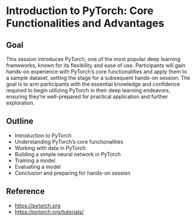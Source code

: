 # Introduction to PyTorch: Core Functionalities and Advantages

## Goal

This session introduces PyTorch, one of the most popular deep learning frameworks, known for its flexibility and ease of use. Participants will gain hands-on experience with PyTorch’s core functionalities and apply them to a sample dataset, setting the stage for a subsequent hands-on session. The goal is to arm participants with the essential knowledge and confidence required to begin utilizing PyTorch in their deep learning endeavors, ensuring they’re well-prepared for practical application and further exploration.

## Outline

* Introduction to PyTorch
* Understanding PyTorch’s core functionalities
* Working with data in PyTorch
* Building a simple neural network in PyTorch
* Training a model
* Evaluating a model
* Conclusion and preparing for hands-on session

## Reference

* [https://pytorch.org](https://pytorch.org)
* [https://pytorch.org/tutorials/](https://pytorch.org/tutorials/)


